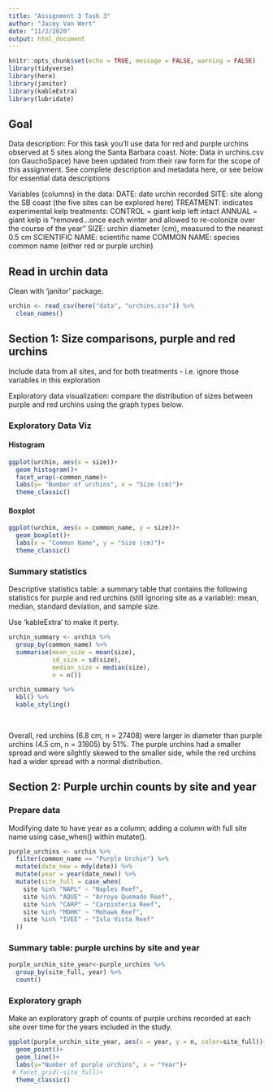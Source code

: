 ```yaml
---
title: "Assignment 3 Task 3"
author: "Jacey Van Wert"
date: "11/2/2020"
output: html_document
---
```


```r
knitr::opts_chunk$set(echo = TRUE, message = FALSE, warning = FALSE)
library(tidyverse)
library(here)
library(janitor)
library(kableExtra)
library(lubridate)

```

## Goal

Data description: For this task you’ll use data for red and purple urchins observed at 5 sites along the Santa Barbara coast. Note: Data in urchins.csv (on GauchoSpace) have been updated from their raw form for the scope of this assignment. See complete description and metadata here, or see below for essential data descriptions

Variables (columns) in the data: 
DATE: date urchin recorded
SITE: site along the SB coast (the five sites can be explored here)
TREATMENT: indicates experimental kelp treatments:
CONTROL = giant kelp left intact
ANNUAL = giant kelp is “removed...once each winter and allowed to re-colonize over the course of the year”
SIZE: urchin diameter (cm), measured to the nearest 0.5 cm
SCIENTIFIC NAME: scientific name
COMMON NAME: species common name (either red or purple urchin)

## Read in urchin data
Clean with 'janitor' package. 

```r
urchin <- read_csv(here("data", "urchins.csv")) %>% 
  clean_names()
```


## Section 1: Size comparisons, purple and red urchins 
Include data from all sites, and for both treatments - i.e. ignore those variables in this exploration

Exploratory data visualization: compare the distribution of sizes between purple and red urchins using the graph types below.

### Exploratory Data Viz 

#### Histogram
```r
ggplot(urchin, aes(x = size))+
  geom_histogram()+
  facet_wrap(~common_name)+
  labs(y= "Number of urchins", x = "Size (cm)")+
  theme_classic()
```

#### Boxplot
```r
ggplot(urchin, aes(x = common_name, y = size))+
  geom_boxplot()+
  labs(x = "Common Name", y = "Size (cm)")+
  theme_classic()
```

### Summary statistics
Descriptive statistics table: a summary table that contains the following statistics for purple and red urchins (still ignoring site as a variable): mean, median, standard deviation, and sample size. 

Use 'kableExtra' to make it perty. 

```r
urchin_summary <- urchin %>% 
  group_by(common_name) %>% 
  summarise(mean_size = mean(size),
            sd_size = sd(size),
            median_size = median(size),
            n = n()) 

urchin_summary %>% 
  kbl() %>% 
  kable_styling()
  
  
```

Overall, red urchins (6.8 cm, n = 27408) were larger in diameter than purple urchins (4.5 cm, n = 31805) by 51%. The purple urchins had a smaller spread and were silghtly skewed to the smaller side, while the red urchins had a wider spread with a normal distribution. 



## Section 2: Purple urchin counts by site and year

### Prepare data
Modifying date to have year as a column; adding a column with full site name using case_when() within mutate(). 

```r
purple_urchins <- urchin %>% 
  filter(common_name == "Purple Urchin") %>% 
  mutate(date_new = mdy(date)) %>% 
  mutate(year = year(date_new)) %>% 
  mutate(site_full = case_when(
    site %in% "NAPL" ~ "Naples Reef",
    site %in% "AQUE" ~ "Arroyo Quemado Reef",
    site %in% "CARP" ~ "Carpinteria Reef", 
    site %in% "MOHK" ~ "Mohawk Reef", 
    site %in% "IVEE" ~ "Isla Vista Reef"
  ))
```


### Summary table: purple urchins by site and year

```r
purple_urchin_site_year<-purple_urchins %>%
  group_by(site_full, year) %>% 
  count()
```

### Exploratory graph

Make an exploratory graph of counts of purple urchins recorded at each site over time for the years included in the study. 

```r
ggplot(purple_urchin_site_year, aes(x = year, y = n, color=site_full))+
  geom_point()+
  geom_line()+
  labs(y="Number of purple urchins", x = "Year")+
 # facet_grid(~site_full)+
  theme_classic()
```



